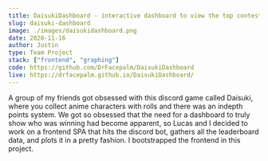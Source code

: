 ```yaml
---
title: DaisukiDashboard - interactive dashboard to view the top contestants in Discord game
slug: daisuki-dashboard
image: ./images/daisukidashboard.png
date: 2020-11-16
author: Justin
type: Team Project
stack: ["frontend", "graphing"]
code: https://github.com/DrFacepalm/DaisukiDashboard
live: https://drfacepalm.github.io/DaisukiDashboard/
---
```


A group of my friends got obsessed with this discord game called Daisuki, where you collect
anime characters with rolls and there was an indepth points system. We got so obsessed that 
the need for a dashboard to truly show who was winning had become apparent, so Lucas and I 
decided to work on a frontend SPA that hits the discord bot, gathers all the leaderboard data, and plots it in a pretty fashion. I bootstrapped the frontend in this project.